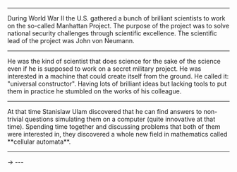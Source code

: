 
<Intro />
<Setup />

---

<CanvasWrapper>
  <CanvasWorld />
  <TextWrapper>
    During World War II the U.S. gathered a bunch of brilliant scientists 
    to work on the so-called Manhattan Project.
    The purpose of the project was to solve national security challenges through scientific excellence.
    The scientific lead of the project was John von Neumann.
  </TextWrapper>
</CanvasWrapper>

---

<CanvasWrapper>
  <CanvasWorld />
  <TextWrapper>
    He was the kind of scientist that does science for the sake of the science even if he is supposed 
    to work on a secret military project. 
    He was interested in a machine that could create itself from the ground. 
    He called it: "universal constructor". Having lots of brilliant ideas but lacking tools 
    to put them in practice he stumbled on the works of his colleague.
  </TextWrapper>
</CanvasWrapper>

---

<CanvasWrapper>
  <CanvasWorld />
  <TextWrapper>
    At that time Stanislaw Ulam discovered that he can find answers 
    to non-trivial questions simulating them on a computer (quite innovative at that time). 
    Spending time together and discussing problems that both of them 
    were interested in, they discovered a whole new field in mathematics called **cellular automata**.

  </TextWrapper>
</CanvasWrapper>

---

<Cell alive />
  -> 
<Cell />
---


<Table rows={8} cols={8} />